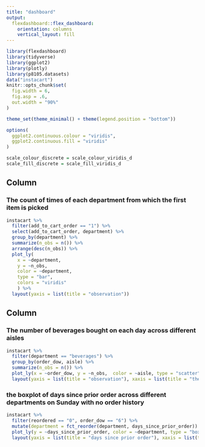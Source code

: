 ```yaml
---
title: "dashboard"
output: 
  flexdashboard::flex_dashboard:
    orientation: columns
    vertical_layout: fill
---
```


```r
library(flexdashboard)
library(tidyverse)
library(ggplot2)
library(plotly)
library(p8105.datasets)
data("instacart")
knitr::opts_chunk$set(
  fig.width = 6,
  fig.asp = .6,
  out.width = "90%"
)

theme_set(theme_minimal() + theme(legend.position = "bottom"))

options(
  ggplot2.continuous.colour = "viridis",
  ggplot2.continuous.fill = "viridis"
)

scale_colour_discrete = scale_colour_viridis_d
scale_fill_discrete = scale_fill_viridis_d

```

Column {data-width=650}
-----------------------------------------------------------------------

### The count of times of each department from which the first item is picked

```r
instacart %>% 
  filter(add_to_cart_order == "1") %>% 
  select(add_to_cart_order, department) %>% 
  group_by(department) %>% 
  summarize(n_obs = n()) %>% 
  arrange(desc(n_obs)) %>% 
  plot_ly(
    x = ~department,
    y = ~n_obs, 
    color = ~department,
    type = "bar",
    colors = "viridis"
    ) %>% 
  layout(yaxis = list(title = "observation"))
```

Column {data-width=350}
-----------------------------------------------------------------------

### The number of beverages bought on each day across different aisles

```r
instacart %>% 
  filter(department == "beverages") %>% 
  group_by(order_dow, aisle) %>% 
  summarize(n_obs = n()) %>% 
  plot_ly(x = ~order_dow, y = ~n_obs,  color = ~aisle, type = "scatter", mode = "markers", colors = "viridis") %>% 
  layout(yaxis = list(title = "observation"), xaxis = list(title = "the day in a week"))
```

### the boxplot of days since prior order across different departments on Sunday with no order history

```r
instacart %>% 
  filter(reordered == "0", order_dow == "6") %>% 
  mutate(department = fct_reorder(department, days_since_prior_order)) %>% 
  plot_ly(y = ~days_since_prior_order, color = ~department, type = "box", colors = "viridis") %>% 
  layout(yaxis = list(title = "days since prior order"), xaxis = list(title = "department"))
```

